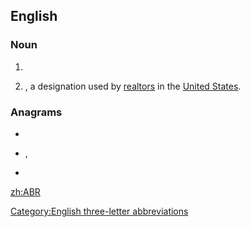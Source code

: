 {{also|abr.}}
==English==

===Noun===
{{en-noun}}

# {{initialism of|[[acrylonitrile]]-[[butadiene]] [[rubber]]|lang=en}}
# {{initialism of|[[accredited]] [[b]]uyer [[representative]]|nodot=1|lang=en}}, a designation used by [[realtor]]s in the [[United States]].

===Anagrams===
* {{l|en|ARB}}
* {{l|en|bar}}, {{l|en|Bar}}
* {{l|en|bra}}

[[Category:English three-letter abbreviations]]

[[zh:ABR]]